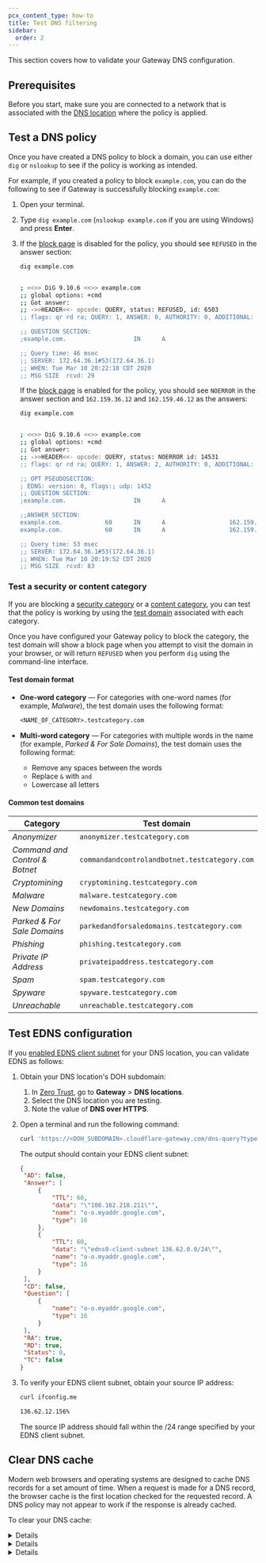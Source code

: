 ```yaml
---
pcx_content_type: how-to
title: Test DNS filtering
sidebar:
  order: 2
---
```



This section covers how to validate your Gateway DNS configuration.

## Prerequisites

Before you start, make sure you are connected to a network that is associated with the [DNS location](/cloudflare-one/connections/connect-devices/agentless/dns/locations/) where the policy is applied.

## Test a DNS policy

Once you have created a DNS policy to block a domain, you can use either `dig` or `nslookup` to see if the policy is working as intended.

For example, if you created a policy to block `example.com`, you can do the following to see if Gateway is successfully blocking `example.com`:

1. Open your terminal.

2. Type `dig example.com` (`nslookup example.com` if you are using Windows) and press **Enter**.

3. If the [block page](/cloudflare-one/policies/gateway/configuring-block-page/) is disabled for the policy, you should see `REFUSED` in the answer section:

   ```sh
   dig example.com
   ```

   ```sh {4} output

   ; <<>> DiG 9.10.6 <<>> example.com
   ;; global options: +cmd
   ;; Got answer:
   ;; ->>HEADER<<- opcode: QUERY, status: REFUSED, id: 6503
   ;; flags: qr rd ra; QUERY: 1, ANSWER: 0, AUTHORITY: 0, ADDITIONAL: 0

   ;; QUESTION SECTION:
   ;example.com.                   IN      A

   ;; Query time: 46 msec
   ;; SERVER: 172.64.36.1#53(172.64.36.1)
   ;; WHEN: Tue Mar 10 20:22:18 CDT 2020
   ;; MSG SIZE  rcvd: 29
   ```

   If the [block page](/cloudflare-one/policies/gateway/configuring-block-page/) is enabled for the policy, you should see `NOERROR` in the answer section and `162.159.36.12` and `162.159.46.12` as the answers:

   ```sh null
   dig example.com
   ```

   ```sh {4,13,14} output

   ; <<>> DiG 9.10.6 <<>> example.com
   ;; global options: +cmd
   ;; Got answer:
   ;; ->>HEADER<<- opcode: QUERY, status: NOERROR id: 14531
   ;; flags: qr rd ra; QUERY: 1, ANSWER: 2, AUTHORITY: 0, ADDITIONAL: 1

   ;; OPT PSEUDOSECTION:
   ; EDNS: version: 0, flags:; udp: 1452
   ;; QUESTION SECTION:
   ;example.com.                   IN      A

   ;;ANSWER SECTION:
   example.com.            60      IN      A                  162.159.36.12
   example.com.            60      IN      A                  162.159.46.12

   ;; Query time: 53 msec
   ;; SERVER: 172.64.36.1#53(172.64.36.1)
   ;; WHEN: Tue Mar 10 20:19:52 CDT 2020
   ;; MSG SIZE  rcvd: 83
   ```

### Test a security or content category

If you are blocking a [security category](/cloudflare-one/policies/gateway/dns-policies/#security-categories) or a [content category](/cloudflare-one/policies/gateway/dns-policies/#content-categories), you can test that the policy is working by using the [test domain](#common-test-domains) associated with each category.

Once you have configured your Gateway policy to block the category, the test domain will show a block page when you attempt to visit the domain in your browser, or will return `REFUSED` when you perform `dig` using the command-line interface.

#### Test domain format

- **One-word category** — For categories with one-word names (for example, _Malware_), the test domain uses the following format:

  ```txt
  <NAME_OF_CATEGORY>.testcategory.com
  ```

- **Multi-word category** — For categories with multiple words in the name (for example, _Parked & For Sale Domains_), the test domain uses the following format:

  - Remove any spaces between the words
  - Replace `&` with `and`
  - Lowercase all letters

#### Common test domains

| Category                       | Test domain                                   |
| ------------------------------ | --------------------------------------------- |
| _Anonymizer_                   | `anonymizer.testcategory.com`                 |
| _Command and Control & Botnet_ | `commandandcontrolandbotnet.testcategory.com` |
| _Cryptomining_                 | `cryptomining.testcategory.com`               |
| _Malware_                      | `malware.testcategory.com`                    |
| _New Domains_                  | `newdomains.testcategory.com`                 |
| _Parked & For Sale Domains_    | `parkedandforsaledomains.testcategory.com`    |
| _Phishing_                     | `phishing.testcategory.com`                   |
| _Private IP Address_           | `privateipaddress.testcategory.com`           |
| _Spam_                         | `spam.testcategory.com`                       |
| _Spyware_                      | `spyware.testcategory.com`                    |
| _Unreachable_                  | `unreachable.testcategory.com`                |

## Test EDNS configuration

If you [enabled EDNS client subnet](/cloudflare-one/connections/connect-devices/agentless/dns/locations/) for your DNS location, you can validate EDNS as follows:

1. Obtain your DNS location's DOH subdomain:

   1. In [Zero Trust](https://one.dash.cloudflare.com), go to **Gateway** > **DNS locations**.
   2. Select the DNS location you are testing.
   3. Note the value of **DNS over HTTPS**.

2. Open a terminal and run the following command:

   ```sh
   curl 'https://<DOH_SUBDOMAIN>.cloudflare-gateway.com/dns-query?type=TXT&name=o-o.myaddr.google.com' -H 'Accept: application/dns-json' | json_pp
   ```

   The output should contain your EDNS client subnet:

   ```json null {12}
   {
   	"AD": false,
   	"Answer": [
   		{
   			"TTL": 60,
   			"data": "\"108.162.218.211\"",
   			"name": "o-o.myaddr.google.com",
   			"type": 16
   		},
   		{
   			"TTL": 60,
   			"data": "\"edns0-client-subnet 136.62.0.0/24\"",
   			"name": "o-o.myaddr.google.com",
   			"type": 16
   		}
   	],
   	"CD": false,
   	"Question": [
   		{
   			"name": "o-o.myaddr.google.com",
   			"type": 16
   		}
   	],
   	"RA": true,
   	"RD": true,
   	"Status": 0,
   	"TC": false
   }
   ```

3. To verify your EDNS client subnet, obtain your source IP address:

   ```sh
   curl ifconfig.me
   ```

   ```sh output
   136.62.12.156%
   ```

   The source IP address should fall within the /24 range specified by your EDNS client subnet.

## Clear DNS cache

Modern web browsers and operating systems are designed to cache DNS records for a set amount of time. When a request is made for a DNS record, the browser cache is the first location checked for the requested record. A DNS policy may not appear to work if the response is already cached.

To clear your DNS cache:

<Details header="ChromeOS">

1. Go to `chrome://net-internals/#dns`.
2. Select **Clear host cache**.

</Details>

<Details header="Windows">

1. Open the admin command prompt or PowerShell.
2. Run the following command:

```bash
ipconfig /flushdns
```

</Details>

<Details header="macOS">

1. Open Terminal.
2. Run the following commands:

```sh
sudo killall -HUP mDNSResponder
sudo killall mDNSResponderHelper
sudo dscacheutil -flushcache
```

</Details>
